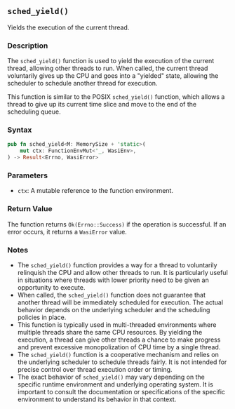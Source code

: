 ## `sched_yield()`

Yields the execution of the current thread.

### Description

The `sched_yield()` function is used to yield the execution of the current thread, allowing other threads to run. When called, the current thread voluntarily gives up the CPU and goes into a "yielded" state, allowing the scheduler to schedule another thread for execution.

This function is similar to the POSIX `sched_yield()` function, which allows a thread to give up its current time slice and move to the end of the scheduling queue.

### Syntax

```rust
pub fn sched_yield<M: MemorySize + 'static>(
    mut ctx: FunctionEnvMut<'_, WasiEnv>,
) -> Result<Errno, WasiError>
```

### Parameters

- `ctx`: A mutable reference to the function environment.

### Return Value

The function returns `Ok(Errno::Success)` if the operation is successful. If an error occurs, it returns a `WasiError` value.

### Notes

- The `sched_yield()` function provides a way for a thread to voluntarily relinquish the CPU and allow other threads to run. It is particularly useful in situations where threads with lower priority need to be given an opportunity to execute.
- When called, the `sched_yield()` function does not guarantee that another thread will be immediately scheduled for execution. The actual behavior depends on the underlying scheduler and the scheduling policies in place.
- This function is typically used in multi-threaded environments where multiple threads share the same CPU resources. By yielding the execution, a thread can give other threads a chance to make progress and prevent excessive monopolization of CPU time by a single thread.
- The `sched_yield()` function is a cooperative mechanism and relies on the underlying scheduler to schedule threads fairly. It is not intended for precise control over thread execution order or timing.
- The exact behavior of `sched_yield()` may vary depending on the specific runtime environment and underlying operating system. It is important to consult the documentation or specifications of the specific environment to understand its behavior in that context.
